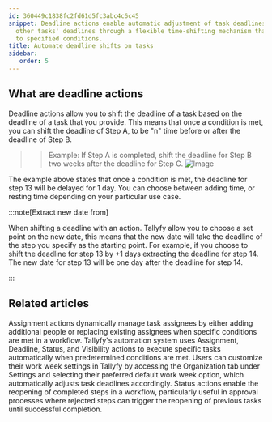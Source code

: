 ```yaml
---
id: 360449c1838fc2fd61d5fc3abc4c6c45
snippet: Deadline actions enable automatic adjustment of task deadlines relative to
  other tasks' deadlines through a flexible time-shifting mechanism that responds
  to specified conditions.
title: Automate deadline shifts on tasks
sidebar:
   order: 5
---
```


## What are deadline actions

Deadline actions allow you to shift the deadline of a task based on the deadline of a task that you provide. This means that once a condition is met, you can shift the deadline of Step A, to be "n" time before or after the deadline of Step B.



> > Example: If Step A is completed, shift the deadline for Step B two weeks after the deadline for Step C.
> > ![Image](https://screenshots.tallyfy.com/tallyfy%2Fpro%2Fdesktop-light-deadline-automation-example.png)

The example above states that once a condition is met, the deadline for step 13 will be delayed for 1 day. You can choose between adding time, or resting time depending on your particular use case.

:::note[Extract new date from]

When shifting a deadline with an action. Tallyfy allow you to choose a set point on the new date, this means that the new date will take the deadline of the step you specify as the starting point. For example, if you choose to shift the deadline for step 13 by +1 days extracting the deadline for step 14. The new date for step 13 will be one day after the deadline for step 14.

:::


## Related articles
<CardGrid>
<LinkTitleCard header="<b>Actions > Automate task assignments</b>" href="/products/pro/documenting/templates/automations/actions/asignment-actions/" > Assignment actions dynamically manage task assignees by either adding additional people or replacing existing assignees when specific conditions are met in a workflow. </LinkTitleCard>
<LinkTitleCard header="<b>Automations > Actions</b>" href="/products/pro/documenting/templates/automations/actions/" > Tallyfy's automation system uses Assignment, Deadline, Status, and Visibility actions to execute specific tasks automatically when predetermined conditions are met. </LinkTitleCard>
<LinkTitleCard header="<b>Org Settings > Customize work week</b>" href="/products/pro/settings/org-settings/how-to-adjust-task-deadlines-to-work-week/" > Users can customize their work week settings in Tallyfy by accessing the Organization tab under Settings and selecting their preferred default work week option, which automatically adjusts task deadlines accordingly. </LinkTitleCard>
<LinkTitleCard header="<b>Actions > Automate changing the status of tasks</b>" href="/products/pro/documenting/templates/automations/actions/status-actions/" > Status actions enable the reopening of completed steps in a workflow, particularly useful in approval processes where rejected steps can trigger the reopening of previous tasks until successful completion. </LinkTitleCard>
</CardGrid>